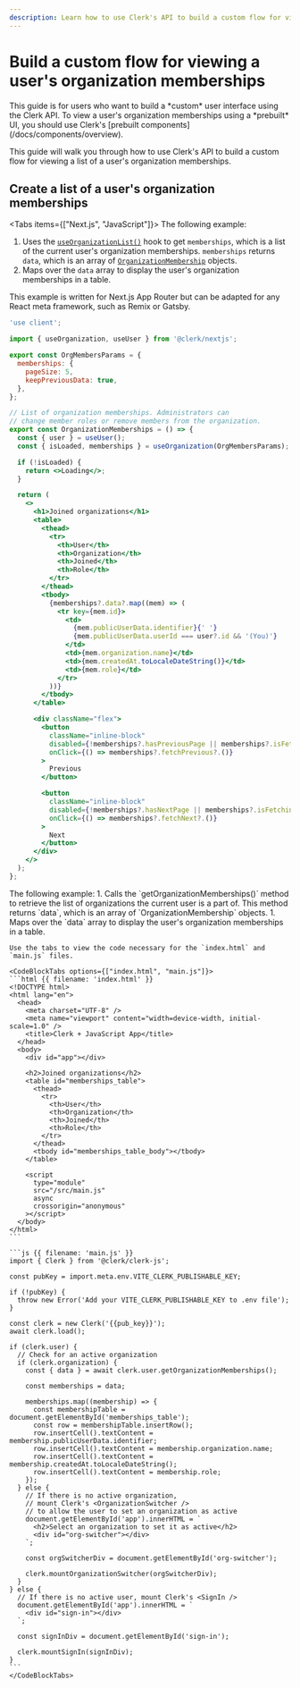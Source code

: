 ```yaml
---
description: Learn how to use Clerk's API to build a custom flow for viewing a user's organization memberships.
---
```


# Build a custom flow for viewing a user's organization memberships

<Callout type="danger">
  This guide is for users who want to build a *custom* user interface using the Clerk API. To view a user's organization memberships using a *prebuilt* UI, you should use Clerk's [prebuilt components](/docs/components/overview).
</Callout>

This guide will walk you through how to use Clerk's API to build a custom flow for viewing a list of a user's organization memberships.

## Create a list of a user's organization memberships

<Tabs items={["Next.js", "JavaScript"]}>
  <Tab>
  The following example:
  1. Uses the [`useOrganizationList()`](/docs/references/react/use-organization-list) hook to get `memberships`, which is a list of the current user's organization memberships.
  `memberships` returns `data`, which is an array of [`OrganizationMembership`](/docs/references/javascript/organization-membership) objects.
  1. Maps over the `data` array to display the user's organization memberships in a table.

  This example is written for Next.js App Router but can be adapted for any React meta framework, such as Remix or Gatsby.

  ```jsx {{ filename: 'app/components/JoinedOrganizations.tsx' }}
  'use client';

  import { useOrganization, useUser } from '@clerk/nextjs';

  export const OrgMembersParams = {
    memberships: {
      pageSize: 5,
      keepPreviousData: true,
    },
  };

  // List of organization memberships. Administrators can
  // change member roles or remove members from the organization.
  export const OrganizationMemberships = () => {
    const { user } = useUser();
    const { isLoaded, memberships } = useOrganization(OrgMembersParams);

    if (!isLoaded) {
      return <>Loading</>;
    }

    return (
      <>
        <h1>Joined organizations</h1>
        <table>
          <thead>
            <tr>
              <th>User</th>
              <th>Organization</th>
              <th>Joined</th>
              <th>Role</th>
            </tr>
          </thead>
          <tbody>
            {memberships?.data?.map((mem) => (
              <tr key={mem.id}>
                <td>
                  {mem.publicUserData.identifier}{' '}
                  {mem.publicUserData.userId === user?.id && '(You)'}
                </td>
                <td>{mem.organization.name}</td>
                <td>{mem.createdAt.toLocaleDateString()}</td>
                <td>{mem.role}</td>
              </tr>
            ))}
          </tbody>
        </table>

        <div className="flex">
          <button
            className="inline-block"
            disabled={!memberships?.hasPreviousPage || memberships?.isFetching}
            onClick={() => memberships?.fetchPrevious?.()}
          >
            Previous
          </button>

          <button
            className="inline-block"
            disabled={!memberships?.hasNextPage || memberships?.isFetching}
            onClick={() => memberships?.fetchNext?.()}
          >
            Next
          </button>
        </div>
      </>
    );
  };
  ```
  </Tab>

  <Tab>
    The following example:
    1. Calls the `getOrganizationMemberships()` method to retrieve the list of organizations the current user is a part of. This method returns `data`, which is an array of `OrganizationMembership` objects.
    1. Maps over the `data` array to display the user's organization memberships in a table.

    Use the tabs to view the code necessary for the `index.html` and `main.js` files.

    <CodeBlockTabs options={["index.html", "main.js"]}>
    ```html {{ filename: 'index.html' }}
    <!DOCTYPE html>
    <html lang="en">
      <head>
        <meta charset="UTF-8" />
        <meta name="viewport" content="width=device-width, initial-scale=1.0" />
        <title>Clerk + JavaScript App</title>
      </head>
      <body>
        <div id="app"></div>

        <h2>Joined organizations</h2>
        <table id="memberships_table">
          <thead>
            <tr>
              <th>User</th>
              <th>Organization</th>
              <th>Joined</th>
              <th>Role</th>
            </tr>
          </thead>
          <tbody id="memberships_table_body"></tbody>
        </table>

        <script
          type="module"
          src="/src/main.js"
          async
          crossorigin="anonymous"
        ></script>
      </body>
    </html>
    ```

    ```js {{ filename: 'main.js' }}
    import { Clerk } from '@clerk/clerk-js';

    const pubKey = import.meta.env.VITE_CLERK_PUBLISHABLE_KEY;

    if (!pubKey) {
      throw new Error('Add your VITE_CLERK_PUBLISHABLE_KEY to .env file');
    }

    const clerk = new Clerk('{{pub_key}}');
    await clerk.load();

    if (clerk.user) {
      // Check for an active organization
      if (clerk.organization) {
        const { data } = await clerk.user.getOrganizationMemberships();

        const memberships = data;

        memberships.map((membership) => {
          const membershipTable = document.getElementById('memberships_table');
          const row = membershipTable.insertRow();
          row.insertCell().textContent = membership.publicUserData.identifier;
          row.insertCell().textContent = membership.organization.name;
          row.insertCell().textContent = membership.createdAt.toLocaleDateString();
          row.insertCell().textContent = membership.role;
        });
      } else {
        // If there is no active organization,
        // mount Clerk's <OrganizationSwitcher />
        // to allow the user to set an organization as active
        document.getElementById('app').innerHTML = `
          <h2>Select an organization to set it as active</h2>
          <div id="org-switcher"></div>
        `;

        const orgSwitcherDiv = document.getElementById('org-switcher');

        clerk.mountOrganizationSwitcher(orgSwitcherDiv);
      }
    } else {
      // If there is no active user, mount Clerk's <SignIn />
      document.getElementById('app').innerHTML = `
        <div id="sign-in"></div>
      `;

      const signInDiv = document.getElementById('sign-in');

      clerk.mountSignIn(signInDiv);
    }
    ```
    </CodeBlockTabs>
  </Tab>
</Tabs>
